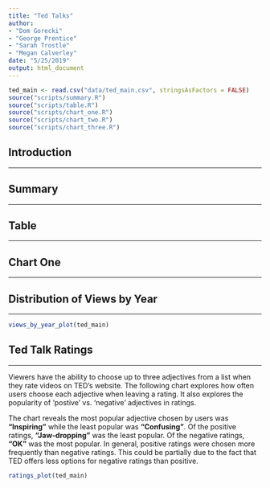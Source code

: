 ```yaml
---
title: "Ted Talks"
author:
- "Dom Gorecki"
- "George Prentice"
- "Sarah Trostle"
- "Megan Calverley"
date: "5/25/2019"
output: html_document
---
```


```r
ted_main <- read.csv("data/ted_main.csv", stringsAsFactors = FALSE)
source("scripts/summary.R")
source("scripts/table.R")
source("scripts/chart_one.R")
source("scripts/chart_two.R")
source("scripts/chart_three.R")
```

## Introduction
***

## Summary
***

## Table
***

## Chart One
***

## Distribution of Views by Year
***
```r
views_by_year_plot(ted_main)
```
## Ted Talk Ratings
***
Viewers have the ability to choose up to three adjectives from a list when they
rate videos on TED's website. The following chart explores how often users
choose each adjective when leaving a rating. It also explores the popularity of
'postive' vs. 'negative' adjectives in ratings.

The chart reveals the most popular adjective chosen by users was **"Inspiring"**
while the least popular was **"Confusing"**. Of the positive ratings,
**"Jaw-dropping"** was the least popular. Of the negative ratings,
**"OK"** was the most popular. In general, positive ratings were chosen more
frequently than negative ratings. This could be partially due to the fact that
TED offers less options for negative ratings than positive.

```r
ratings_plot(ted_main)
```